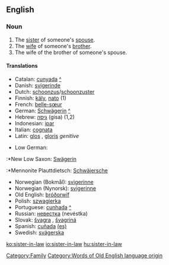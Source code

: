 ==English==

===Noun===
{{en-noun|sg=[[sister]]-in-[[law]]|pl=sisters-in-law|pl2=sister-in-laws}}
#The [[sister]] of someone's [[spouse]].
#The [[wife]] of someone's [[brother]].
#The wife of the brother of someone's spouse.

====Translations====
{{top}}
*Catalan: [[cunyada]] {{f}} [[:ca:cunyada|^]]
*Danish: [[svigerinde]] {{f}}
*Dutch: [[schoonzus]]/[[schoonzuster]] {{f}}
*Finnish: [[käly]], [[nato]] (1)
*French: [[belle-sœur]] {{f}}
*German: [[Schwägerin]] {{f}} [[:de:Schwägerin|^]]
*Hebrew: [[גִּיסָה|גיסה]] (gisa) {{f}} (1,2)
*Indonesian: [[ipar]]
*Italian: [[cognata]] {{f}}
*Latin: [[glos]] {{f}}, [[gloris]] ''genitive''
{{mid}}
*Low German:
:*New Low Saxon: [[Swägerin]] {{f}}
:*Mennonite Plauttdietsch: [[Schwäjersche]] {{f}}
*Norwegian (Bokmål): [[svigerinne]] {{f}}
*Norwegian (Nynorsk): [[svigerinne]] {{f}}
*Old English: [[bróðorwíf]] {{n}}
*Polish: [[szwagierka]] {{f}}
*Portuguese: [[cunhada]] {{f}} [[:pt:cunhada|^]]
*Russian: [[невестка]] (nevéstka) {{f}}
*Slovak: [[švagra]] {{f}}, [[švagriná]] {{f}}
*Spanish: [[cuñada]] {{f}} [[:es:cuñada|(es)]] 
*Swedish: [[svägerska]] {{f}}
{{bottom}}

[[Category:Family]]
[[Category:Words of Old English language origin]]

[[ko:sister-in-law]]
[[io:sister-in-law]]
[[hu:sister-in-law]]
